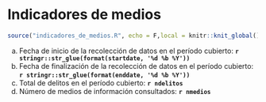 # Indicadores de medios

```r
source("indicadores_de_medios.R", echo = F,local = knitr::knit_global())
```

a.	Fecha de inicio de la recolección de datos en el período cubierto: **`r stringr::str_glue(format(startdate, '%d %b %Y'))`**
b.	Fecha de finalización de la recolección de datos en el período cubierto: **`r stringr::str_glue(format(enddate, '%d %b %Y'))`**
c.	Total de delitos en el período cubierto: **`r ndelitos`**
d.	Número de medios de información consultados: **`r nmedios`**

